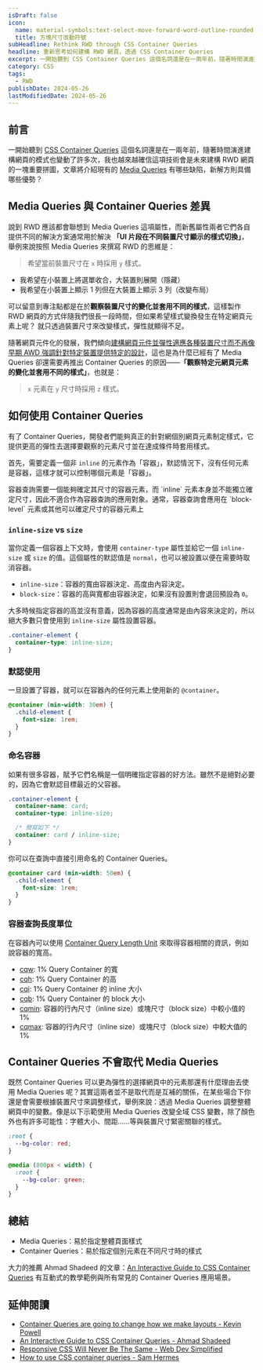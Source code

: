 ```yaml
---
isDraft: false
icon:
  name: material-symbols:text-select-move-forward-word-outline-rounded
  title: 方塊尺寸改動符號
subHeadline: Rethink RWD through CSS Container Queries
headline: 重新思考如何建構 RWD 網頁，透過 CSS Container Queries
excerpt: 一開始聽到 CSS Container Queries 這個名詞還是在一兩年前，隨著時間演進建構網頁的模式也變動了許多次，我也越來越確信這項技術會是未來建構 RWD 網頁的一塊重要拼圖，文章將介紹現有的 Media Queries 有哪些缺陷，新解方則具備哪些優勢？
category: CSS
tags:
  - RWD
publishDate: 2024-05-26
lastModifiedDate: 2024-05-26
---
```


## 前言

一開始聽到 [CSS Container Queries](https://developer.mozilla.org/en-US/docs/Web/CSS/CSS_containment/Container_queries) 這個名詞還是在一兩年前，隨著時間演進建構網頁的模式也變動了許多次，我也越來越確信這項技術會是未來建構 RWD 網頁的一塊重要拼圖，文章將介紹現有的 [Media Queries](https://developer.mozilla.org/en-US/docs/Web/CSS/CSS_media_queries/Using_media_queries) 有哪些缺陷，新解方則具備哪些優勢？

## Media Queries 與 Container Queries 差異

說到 RWD 應該都會聯想到 Media Queries 這項屬性，而新舊屬性兩者它們各自提供不同的解決方案通常用於解決 **「UI 片段在不同裝置尺寸顯示的樣式切換」**，舉例來說按照 Media Queries 來撰寫 RWD 的思維是：

> 希望當前裝置尺寸在 `x` 時採用 `y` 樣式。

- 我希望在小裝置上將選單收合，大裝置則展開（隱藏）
- 我希望在小裝置上顯示 1 列但在大裝置上顯示 3 列（改變布局）

可以留意到專注點都是在於**觀察裝置尺寸的變化並套用不同的樣式**，這樣製作 RWD 網頁的方式伴隨我們很長一段時間，但如果希望樣式變換發生在特定網頁元素上呢？ 就只透過裝置尺寸來改變樣式，彈性就顯得不足。

隨著網頁元件化的發展，我們傾向[建構網頁元件並彈性適應各種裝置尺寸而不再像早期 AWD 強調針對特定裝置提供特定的設計](https://www.webdong.dev/post/how-many-breakpoint-should-you-use/#awd-%E8%88%87-rwd-%E7%9A%84%E5%87%BA%E7%99%BC%E9%BB%9E%E4%B8%8D%E5%90%8C)，這也是為什麼已經有了 Media Queries 卻還需要再推出 Container Queries 的原因——**「觀察特定元網頁元素的變化並套用不同的樣式」**，也就是：

> `x` 元素在 `y` 尺寸時採用 `z` 樣式。

## 如何使用 Container Queries

有了 Container Queries，開發者們能夠真正的針對網個別網頁元素制定樣式，它提供更高的彈性去選擇要觀察的元素尺寸並在達成條件時套用樣式。

首先，需要定義一個非 `inline` 的元素作為「容器」，默認情況下，沒有任何元素是容器，這樣才就可以控制哪個元素是「容器」。

<Sidenote type="info">
  容器查詢需要一個能夠確定其尺寸的容器元素，而 `inline`
  元素本身並不能獨立確定尺寸，因此不適合作為容器查詢的應用對象。通常，容器查詢會應用在 `block-level`
  元素或其他可以確定尺寸的容器元素上
</Sidenote>

### `inline-size` vs `size`

當你定義一個容器上下文時，會使用 `container-type` 屬性並給它一個 `inline-size` 或 `size` 的值。這個屬性的默認值是 `normal`，也可以被設置以便在需要時取消容器。

- `inline-size`：容器的寬由容器決定、高度由內容決定。
- `block-size`：容器的高與寬都由容器決定，如果沒有設置則會退回預設為 `0`。

大多時候指定容器的高並沒有意義，因為容器的高度通常是由內容來決定的，所以絕大多數只會使用到 `inline-size` 屬性設置容器。

```css
.container-element {
  container-type: inline-size;
}
```

### 默認使用

一旦設置了容器，就可以在容器內的任何元素上使用新的 `@container`。

```css
@container (min-width: 30em) {
  .child-element {
    font-size: 1rem;
  }
}
```

### 命名容器

如果有很多容器，賦予它們名稱是一個明確指定容器的好方法。雖然不是絕對必要的，因為它會默認目標最近的父容器。

```css
.container-element {
  container-name: card;
  container-type: inline-size;

  /* 簡寫如下 */
  container: card / inline-size;
}
```

你可以在查詢中直接引用命名的 Container Queries。

```css
@container card (min-width: 50em) {
  .child-element {
    font-size: 1rem;
  }
}
```

### 容器查詢長度單位

在容器內可以使用 [Container Query Length Unit](https://developer.mozilla.org/en-US/docs/Web/CSS/length#container_query_length_units) 來取得容器相關的資訊，例如說容器的寬高。

- [cqw](https://developer.mozilla.org/en-US/docs/Web/CSS/length#cqw): 1% Query Container 的寬
- [cqh](https://developer.mozilla.org/en-US/docs/Web/CSS/length#cqh): 1% Query Container 的高
- [cqi](https://developer.mozilla.org/en-US/docs/Web/CSS/length#cqi): 1% Query Container 的 inline 大小
- [cqb](https://developer.mozilla.org/en-US/docs/Web/CSS/length#cqb): 1% Query Container 的 block 大小
- [cqmin](https://developer.mozilla.org/en-US/docs/Web/CSS/length#cqmin): 容器的行內尺寸（inline size）或塊尺寸（block size）中較小值的 1%
- [cqmax](https://developer.mozilla.org/en-US/docs/Web/CSS/length#cqmax): 容器的行內尺寸（inline size）或塊尺寸（block size）中較大值的 1%

## Container Queries 不會取代 Media Queries

既然 Container Queries 可以更為彈性的選擇網頁中的元素那還有什麼理由去使用 Media Queries 呢？其實這兩者並不是取代而是互補的關係，在某些場合下你還是會需要根據裝置尺寸來調整樣式，舉例來說：透過 Media Queries 調整整體網頁中的變數。像是以下示範使用 Media Queries 改變全域 CSS 變數，除了顏色外也有許多可能性：字體大小、間距……等與裝置尺寸緊密關聯的樣式。

```css
:root {
  --bg-color: red;
}

@media (800px < width) {
  :root {
    --bg-color: green;
  }
}
```

## 總結

- Media Queries：易於指定整體頁面樣式
- Container Queries：易於指定個別元素在不同尺寸時的樣式

大力的推薦 Ahmad Shadeed 的文章：[An Interactive Guide to CSS Container Queries](https://ishadeed.com/article/css-container-query-guide/#the-container-should-be-an-additional-element) 有互動式的教學範例與所有常見的 Container Queries 應用場景。

## 延伸閱讀

- [Container Queries are going to change how we make layouts - Kevin Powell](https://www.youtube.com/watch?v=3_-Je5XpbqY)
- [An Interactive Guide to CSS Container Queries - Ahmad Shadeed](https://ishadeed.com/article/css-container-query-guide/)
- [Responsive CSS Will Never Be The Same - Web Dev Simplified](https://www.youtube.com/watch?v=rrLAg7xNERA)
- [How to use CSS container queries - Sam Hermes](https://samhermes.com/posts/how-to-use-css-container-queries/)
